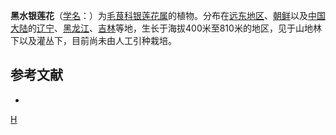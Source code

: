 {{Speciesbox 
| taxon = Anemone amurensis
| authority = (Korsh.) Kom.
}}

'''黑水银莲花'''（[[学名|学名]]：{{lang|la|''Anemone amurensis''}}）为[[毛茛科|毛茛科]][[银莲花属|银莲花属]]的植物。分布在[[远东地区|远东地区]]、[[朝鲜|朝鲜]]以及[[中国大陆|中国大陆]]的[[辽宁|辽宁]]、[[黑龙江|黑龙江]]、[[吉林|吉林]]等地，生长于海拔400米至810米的地区，见于山地林下以及灌丛下，目前尚未由人工引种栽培。

== 参考文献 ==
<div class="references-small">
* {{cite web| url =http://www.bioinfo.cn/db05/KmzwSpecies.php?action=view&id=18040| title =黑水银莲花| work =《中国高等植物数据库全库》| publisher =中国科学院微生物研究所| author =昆明植物研究所| accessdate =2009-02-25| deadurl =yes| archiveurl =https://web.archive.org/web/20160305092312/http://www.bioinfo.cn/db05/KmzwSpecies.php?action=view&id=18040| archivedate =2016-03-05| df =}}
</div>
{{Taxonbar}}

[[Category:银莲花属|H]]